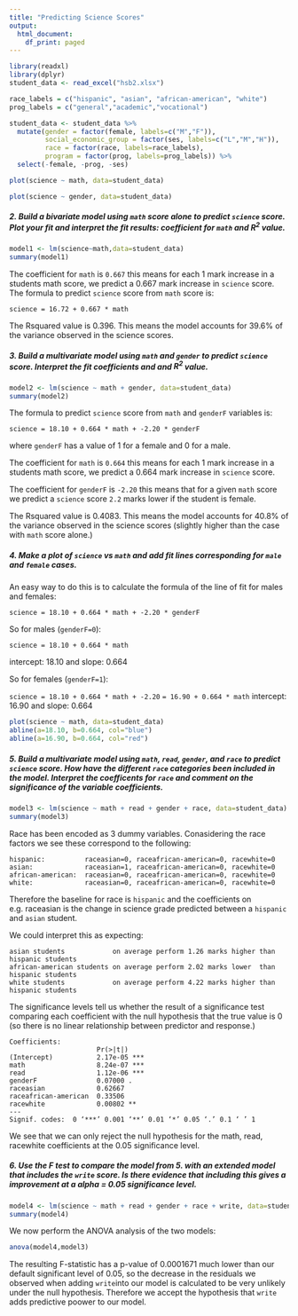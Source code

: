 ```yaml
---
title: "Predicting Science Scores"
output:
  html_document:
    df_print: paged
---
```


```r
library(readxl)
library(dplyr)
student_data <- read_excel("hsb2.xlsx")

race_labels = c("hispanic", "asian", "african-american", "white")
prog_labels = c("general","academic","vocational")

student_data <- student_data %>% 
  mutate(gender = factor(female, labels=c("M","F")),
         social_economic_group = factor(ses, labels=c("L","M","H")),
         race = factor(race, labels=race_labels),
         program = factor(prog, labels=prog_labels)) %>%
  select(-female, -prog, -ses)
```

```r
plot(science ~ math, data=student_data)
```
```r
plot(science ~ gender, data=student_data)
```

##### 2. Build a bivariate model using `math` score alone to predict `science` score. Plot your fit and interpret the fit results: coefficient for `math` and  $R^2$ value.

```r
model1 <- lm(science~math,data=student_data)
summary(model1)
```
The coefficient for `math` is `0.667` this means for each 1 mark increase in a students math score, we predict a 0.667 mark increase in `science` score.
The formula to predict `science` score from `math` score is:

`science = 16.72 + 0.667 * math`

The Rsquared value is 0.396. This means the model accounts for 39.6% of the variance observed  in the science scores.

##### 3. Build a multivariate model using `math` and `gender`  to predict `science` score. Interpret the fit coefficients and and  $R^2$ value.

```r
model2 <- lm(science ~ math + gender, data=student_data)
summary(model2)
```
The formula to predict `science` score from `math` and `genderF` variables is:

`science = 18.10 + 0.664 * math + -2.20 * genderF`

where `genderF` has a value of 1 for a female and 0 for a male.

The coefficient for `math` is `0.664` this means for each 1 mark increase in a students math score, we predict a 0.664 mark increase in `science` score.

The coefficient for `genderF` is `-2.20` this means that for a given `math` score we predict a `science` score `2.2` marks lower if the student is female.

The Rsquared value is 0.4083. This means the model accounts for 40.8% of the variance observed  in the science scores (slightly higher than the case with `math` score alone.)

##### 4. Make a plot of `science` vs `math` and add fit lines corresponding for `male` and `female` cases.

An easy way to do this is to calculate the formula of the line of fit for males and females:

`science = 18.10 + 0.664 * math + -2.20 * genderF`

So for males (`genderF=0`):

`science = 18.10 + 0.664 * math `

intercept: 18.10 and slope: 0.664

So for females (`genderF=1`):

`science = 18.10 + 0.664 * math + -2.20`
`        = 16.90 + 0.664 * math `
intercept: 16.90 and slope: 0.664

```r
plot(science ~ math, data=student_data)
abline(a=18.10, b=0.664, col="blue")
abline(a=16.90, b=0.664, col="red")

```

##### 5. Build a multivariate model using `math`, `read`, `gender`, and `race`  to predict `science` score. How have the different `race` categories been included in the model. Interpret the coefficents for `race` and comment on the significance of the variable coefficients.


```r
model3 <- lm(science ~ math + read + gender + race, data=student_data)
summary(model3)
```
Race has been encoded as 3 dummy variables. Conasidering the race factors we see these correspond to the following:

```
hispanic:          raceasian=0, raceafrican-american=0, racewhite=0
asian:             raceasian=1, raceafrican-american=0, racewhite=0
african-american:  raceasian=0, raceafrican-american=0, racewhite=0
white:             raceasian=0, raceafrican-american=0, racewhite=0
```
Therefore the baseline for race is `hispanic` and the coefficients on e.g. raceasian is the change in science grade predicted between a `hispanic` and `asian` student.

We could interpret this as expecting:

```
asian students            on average perform 1.26 marks higher than hispanic students
african-american students on average perform 2.02 marks lower  than hispanic students
white students            on average perform 4.22 marks higher than hispanic students
```
The significance levels tell us whether the result of a significance test comparing each coefficient with the null hypothesis that the true value is 0 (so there is no linear relationship between predictor and response.)

```
Coefficients:
                      Pr(>|t|)    
(Intercept)           2.17e-05 ***
math                  8.24e-07 ***
read                  1.12e-06 ***
genderF               0.07000 .  
raceasian             0.62667    
raceafrican-american  0.33506    
racewhite             0.00802 ** 
---
Signif. codes:  0 ‘***’ 0.001 ‘**’ 0.01 ‘*’ 0.05 ‘.’ 0.1 ‘ ’ 1
```
We see that we can only reject the null hypothesis for the math, read, racewhite coefficients at the 0.05 significance level.

##### 6. Use the $F$ test to compare the model from 5. with an extended model that includes the `write` score. Is there evidence that including this gives a  improvement at a alpha = 0.05 significance level.

```r
model4 <- lm(science ~ math + read + gender + race + write, data=student_data)
summary(model4)
```
We now perform the ANOVA analysis of the two models:
```r
anova(model4,model3)
```

The resulting F-statistic has a p-value of 0.0001671 much lower than our default significant level of 0.05, so the decrease in the residuals we observed when adding `write`into our model  is calculated to be very unlikely under the null hypothesis. Therefore we accept the hypothesis that `write` adds predictive poower to our model.


